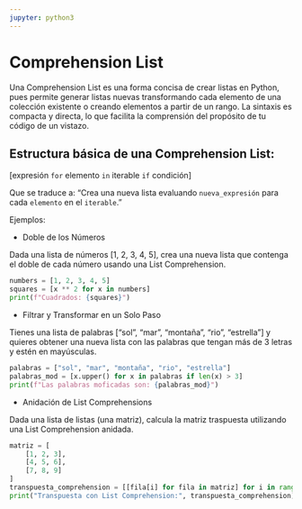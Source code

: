 ```yaml
---
jupyter: python3
---
```


# Comprehension List

Una Comprehension List es una forma concisa de crear listas en Python, pues permite generar listas nuevas transformando cada elemento de una colección existente o creando elementos a partir de un rango. La sintaxis es compacta y directa, lo que facilita la comprensión del propósito de tu código de un vistazo.


::: {.callout-tip}
## Estructura básica de una Comprehension List:

[expresión `for` elemento `in` iterable `if` condición]

Que se traduce a: “Crea una nueva lista evaluando `nueva_expresión` para cada `elemento` en el `iterable`.”
:::

Ejemplos:

- Doble de los Números

Dada una lista de números [1, 2, 3, 4, 5], crea una nueva lista que contenga el doble de cada número usando una List Comprehension.

```python
numbers = [1, 2, 3, 4, 5]
squares = [x ** 2 for x in numbers]
print(f"Cuadrados: {squares}")
```


- Filtrar y Transformar en un Solo Paso

Tienes una lista de palabras ["sol", "mar", "montaña", "rio", "estrella"] y quieres obtener una nueva lista con las palabras que tengan más de 3 letras y estén en mayúsculas.

```python
palabras = ["sol", "mar", "montaña", "rio", "estrella"]
palabras_mod = [x.upper() for x in palabras if len(x) > 3]
print(f"Las palabras moficadas son: {palabras_mod}")
```

- Anidación de List Comprehensions

Dada una lista de listas (una matriz), calcula la matriz traspuesta utilizando una List Comprehension anidada.

```python
matriz = [
    [1, 2, 3],
    [4, 5, 6],
    [7, 8, 9]
]
transpuesta_comprehension = [[fila[i] for fila in matriz] for i in range(len(matriz[0]))]
print("Transpuesta con List Comprehension:", transpuesta_comprehension)
```